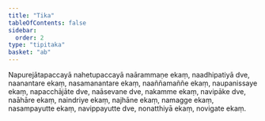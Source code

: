 ```yaml
---
title: "Tika"
tableOfContents: false
sidebar:
  order: 2
type: "tipitaka"
basket: "ab"
---
```



<DynamicBreadcrumb />

<Paragraph number="260">
Napurejātapaccayā nahetupaccayā naārammaṇe ekaṃ, naadhipatiyā dve, naanantare ekaṃ, nasamanantare ekaṃ, naaññamaññe ekaṃ, naupanissaye ekaṃ, napacchājāte dve, naāsevane dve, nakamme ekaṃ, navipāke dve, naāhāre ekaṃ, naindriye ekaṃ, najhāne ekaṃ, namagge ekaṃ, nasampayutte ekaṃ, navippayutte dve, nonatthiyā ekaṃ, novigate ekaṃ.
</Paragraph>